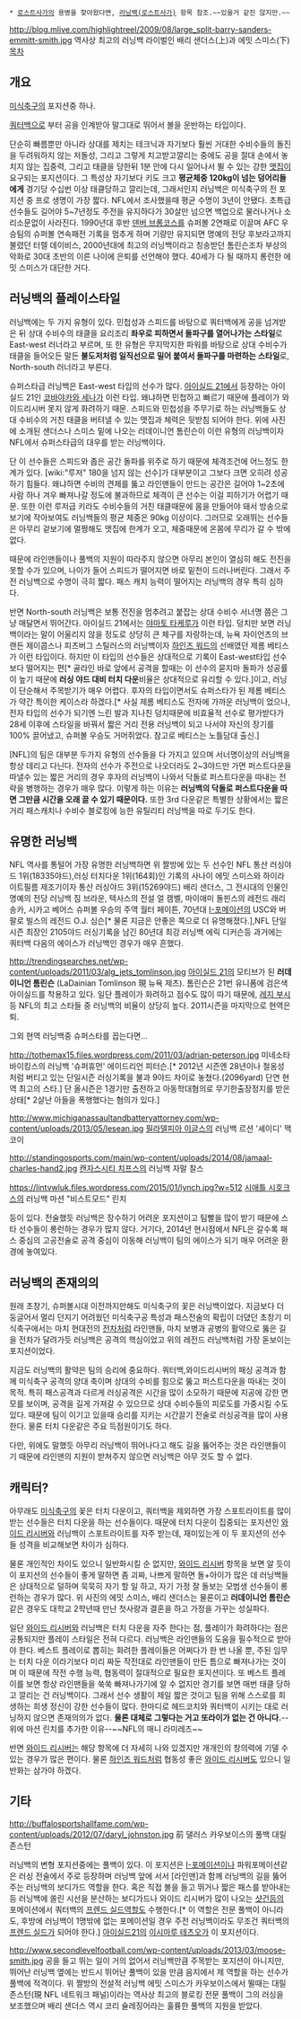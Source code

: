  * [[로스트사가]]의 용병을 찾아왔다면, [[러닝백(로스트사가)]] 항목 참조.~~있을거 같진 않지만.~~


http://blog.mlive.com/highlightreel/2009/08/large_split-barry-sanders-emmitt-smith.jpg
역사상 최고의 러닝백 라이벌인 배리 샌더스(上)과 에밋 스미스(下)
[[목차]]
== 개요 ==
[[미식축구]]의 포지션중 하나.

[[쿼터백]]으로 부터 공을 인계받아 말그대로 뛰어서 볼을 운반하는 타입이다.

단순히 빠름뿐만 아니라 상대를 제치는 테크닉과 자기보다 훨씬 거대한 수비수들의 돌진을 두려워하지 않는 저돌성, 그리고 그렇게 치고받고깔리는 중에도 공을 절대 손에서 놓치지 않는 집중력, 그리고 태클을 당한뒤 1분 안에 다시 일어나서 뛸 수 있는 강한 [[맷집]]이 요구되는 포지션이다. 그 특성상 자기보다 키도 크고 '''평균체중 120kg이 넘는 덩어리들에게''' 경기당 수십번 이상 태클당하고 깔리는데, 그래서인지 러닝백은 미식축구의 전 포지션 중 프로 생명이 가장 짧다. NFL에서 조사했을때 평균 수명이 3년이 안됐다. 초특급 선수들도 길어야 5~7년정도 주전을 유지하다가 30살만 넘으면 백업으로 물러나거나 소리소문없이 사라진다. 1990년대 후반 [[덴버 브롱코스]]를 슈퍼볼 2연패로 이끌며 AFC 우승팀의 슈퍼볼 연속패전 기록을 멈추게 하며 기량만 유지되면 명예의 전당 후보라고까지 불렸던 터렐 데이비스, 2000년대에 최고의 러닝백이라고 칭송받던 톰린슨조차 부상의 악화로 30대 초반의 이른 나이에 은퇴를 선언해야 했다. 40세가 다 될 때까지 롱런한 에밋 스미스가 대단한 거다. 

== 러닝백의 플레이스타일 ==
러닝백에는 두 가지 유형이 있다. 민첩성과 스피드를 바탕으로 쿼터백에게 공을 넘겨받은 뒤 상대 수비수의 태클을 요리조리 '''좌우로 피하면서 돌파구를 열어나가는 스타일'''로 East-west 러너라고 부르며, 또 한 유형은 무지막지한 파워를 바탕으로 상대 수비수가 태클을 들어오든 말든 '''불도저처럼 일직선으로 밀어 붙여서 돌파구를 마련하는 스타일'''로, North-south 러너라고 부른다. 

슈퍼스타급 러닝백은 East-west 타입의 선수가 많다. [[아이실드 21]]에서 등장하는 아이실드 21인 [[코바야카와 세나]]가 이런 타입. 왜냐하면 민첩하고 빠르기 때문에 플레이가 와이드리시버 못지 않게 화려하기 때문. 스피드와 민첩성을 주무기로 하는 러닝백들도 상대 수비수의 거친 태클을 버텨낼 수 있는 맷집과 체력은 뒷받침 되어야 한다. 위에 사진에 소개된 샌더스나 스미스 밑에 나오는 러데이니언 톰린슨이 이런 유형의 러닝백이자 NFL에서 슈퍼스타급의 대우를 받는 러닝백이다. 

단 이 선수들은 스피드와 좁은 공간 돌파를 위주로 하기 때문에 체격조건에 어느정도 한계가 있다. [wiki:"루저" 180을 넘지 않는 선수]가 대부분이고 그보다 크면 오히려 성공하기 힘들다. 왜냐하면 수비의 견제를 뚫고 라인맨들이 만드는 공간은 길어야 1~2초에 사람 하나 겨우 빠져나갈 정도에 불과하므로 체격이 큰 선수는 이걸 피하기가 어렵기 때문. 또한 이런 루저급 키라도 수비수들의 거친 태클때문에 몸을 만들어야 돼서 방송으로 보기에 작아보여도 러닝백들의 평균 체중은 90kg 이상이다. 그러므로 오래뛰는 선수들은 아무리 겉보기에 멀쩡해도 맷집에 한계가 오고, 체중때문에 온몸에 무리가 갈 수 밖에 없다.

때문에 라인맨들이나 풀백의 지원이 따라주지 않으면 아무리 본인이 열심히 해도 전진을 못할 수가 있으며, 나이가 들어 스피드가 떨어지면 바로 밑천이 드러나버린다. 그래서 주전 러닝백으로 수명이 극히 짧다. 패스 캐치 능력이 떨어지는 러닝백의 경우 특히 심하다.

반면 North-south 러닝백은 보통 전진을 멈추려고 붙잡는 상대 수비수 서너명 쯤은 그냥 매달면서 뛰어간다. 아이실드 21에서는 [[야마토 타케루]]가 이런 타입. 덩치만 보면 러닝백이라는 말이 어울리지 않을 정도로 상당히 큰 체구를 자랑하는데, 뉴욕 자이언츠의 브랜든 제이콥스나 피츠버그 스틸러스의 러닝백이자 [[하인즈 워드]]의 선배였던 제롬 베티스가 이런 타입이다. 하지만 이 타입의 선수들은 상대적으로 기록이 East-west타입 선수보다 떨어지는 편[* 골라인 바로 앞에서 공격을 할때는 이 선수의 묻지마 돌파가 성공률이 높기 때문에 '''러싱 야드 대비 터치 다운'''비율은 상대적으로 유리할 수 있다.]이고, 러닝이 단순해서 주목받기가 매우 어렵다. 후자의 타입이면서도 슈퍼스타가 된 제롬 베티스가 약간 특이한 케이스라 하겠다.[* 사실 제롬 베티스도 전자에 가까운 러닝백이 었으나, 전자 타입의 선수가 되기엔 느린 발과 지나친 덩치때문에 비효율적 선수로 평가받다가 28세 이후에 스타일을 바꿔서 짧은 거리 전용 러닝백이 되고 나서야 자신의 장기를 100% 끌어냈고, 슈퍼볼 우승도 거머쥐었다. 참고로 베티스는 노틀담대 출신.] 

[NFL]의 팀은 대부분 두가지 유형의 선수들을 다 가지고 있으며 서너명이상의 러닝백을 항상 데리고 다닌다. 전자의 선수가 주전으로 나오더라도 2~3야드만 가면 퍼스트다운을 따낼수 있는 짧은 거리의 경우 후자의 러닝백이 나와서 닥돌로 퍼스트다운을 따내는 전략을 병행하는 경우가 매우 많다. 이렇게 하는 이유는 '''러닝백의 닥돌로 퍼스트다운을 따면 그만큼 시간을 오래 끌 수 있기 때문이다.''' 또한 3rd 다운같은 특별한 상황에서는 짧은 거리 패스캐치나 수비수 블로킹에 능한 유틸리티 러닝백을 따로 두기도 한다.
== 유명한 러닝백 ==
NFL 역사를 통털어 가장 유명한 러닝백하면 위 짤방에 있는 두 선수인 NFL 통산 러싱야드 1위(18335야드),러싱 터치다운 1위(164회)인 기록의 사나이 에밋 스미스와 하이라이트필름 제조기이자 통산 러싱야드 3위(15269야드) 배리 샌더스, 그 전시대의 인물인 명예의 전당 러닝백 짐 브라운, 텍사스의 전설 얼 캠벨, 마이애미 돌핀스의 레전드 래리 송카, 시카고 베어스 슈퍼볼 우승의 주역 월터 페이튼, 70년대 [[I-포메이션]]의 USC와 버팔로 빌스의 레전드 O.J. 심슨[* 물론 지금은 안좋은 쪽으로 더 유명해졌다.],NFL 단일시즌 최장인 2105야드 러싱기록을 남긴 80년대 최강 러닝백 에릭 디커슨등 과거에는 쿼터백 다음의 에이스가 러닝백인 경우가 매우 흔했다.

http://trendingsearches.net/wp-content/uploads/2011/03/alg_jets_tomlinson.jpg
[[아이실드 21]]의 모티브가 된 '''러데이니언 톰린슨''' (LaDainian Tomlinson 現 뉴욕 제츠). 톰린슨은 21번 유니폼에 검은색 아이실드를 착용하고 있다. 일단 플레이가 화려하고 점수도 많이 따기 때문에, [[레지 부시]] 등 NFL의 최고 스타들 중 러닝백의 비율이 상당히 높다. 2011시즌을 마지막으로 현역은퇴.

그외 현역 러닝백중 슈퍼스타를 꼽는다면...

http://tothemax15.files.wordpress.com/2011/03/adrian-peterson.jpg
미네소타 바이킹스의 러닝백 '슈퍼휴먼' 에이드리언 피터슨.[* 2012년 시즌엔 28년이나 철옹성처럼 버티고 있는 단일시즌 러싱기록을 불과 9야드 차이로 놓쳤다.(2096yard) 단연 현역 최고의 스타.] 단 올시즌은 1경기만 출전하고 아동학대혐의로 무기한출장정지를 받은상태[* 2살난 아들을 폭행했다는 혐의가 있다.]

http://www.michiganassaultandbatteryattorney.com/wp-content/uploads/2013/05/lesean.jpg
[[필라델피아 이글스]]의 러닝백 르션 '셰이디' 맥코이

http://standingosports.com/main/wp-content/uploads/2014/08/jamaal-charles-hand2.jpg
[[캔자스시티 치프스]]의 러닝백 자말 찰스

https://lintvwluk.files.wordpress.com/2015/01/lynch.jpg?w=512
[[시애틀 시호크스]]의 러닝백 마션 "비스트모드" 린치

등이 있다. 전술했듯 러닝백은 장수하기 어려운 포지션이고 팀빨을 많이 받기 때문에 스타 선수들이 롱런하는 경우가 많지 않다. 거기다, 2014년 현시점에서 NFL은 갈수록 패스 중심의 고공전술로 공격 중심이 이동해 러닝백이 팀의 에이스가 되기 매우 어려운 환경에 놓여있다.
== 러닝백의 존재의의 ==
원래 초창기, 슈퍼볼시대 이전까지만해도 미식축구의 꽃은 러닝백이었다. 지금보다 더 둥글어서 멀리 던지기 어려웠던 미식축구공 특성과 패스전술의 확립이 더뎠던 초창기 미식축구에서는 마치 현대전의 [[전차]]처럼 라인맨들, 마치 보병과 공병의 활약으로 뚫은 길을 전차가 달려가듯 러닝백은 공격의 핵심이었고 위의 레전드 러닝백처럼 가장 돋보이는 포지션이었다.

지금도 러닝백의 활약은 팀의 승리에 중요하다. 쿼터백,와이드리시버의 패싱 공격과 함께 미식축구 공격의 양대 축이며 상대의 수비를 힘으로 뚫고 퍼스트다운을 따내는 것이 목적. 특히 패스공격과 다르게 러싱공격은 시간을 많이 소모하기 때문에 지공에 강한 면모를 보이며, 공격을 길게 가져갈 수 있으므로 상대 수비수들의 피로도를 가중시킬 수도 있다. 때문에 팀이 이기고 있을때 승리를 지키는 시간끌기 전술로 러싱공격을 많이 사용한다. 물론 터치 다운같은 주요 득점원이기도 하다.

다만, 위에도 말했듯 아무리 러닝백이 뛰어나다고 해도 길을 뚫어주는 것은 라인맨들이기 때문에 라인맨의 지원이 받쳐주지 않으면 러닝백은 아무 것도 할 수 없다. 
== 캐릭터? ==
아무래도 [[미식축구]]의 꽃은 터치 다운이고, 쿼터백을 제외하면 가장 스포트라이트를 많이 받는 선수들은 터치 다운을 하는 선수들이다. 때문에 터치 다운이 집중되는 포지션인 [[와이드 리시버]]와 러닝백이 스포트라이트를 자주 받는데, 재미있는게 이 두 포지션의 선수들 성격을 비교해보면 차이가 심하다. 

물론 개인적인 차이도 있으니 일반화시킬 순 없지만, [[와이드 리시버]] 항목을 보면 알 듯이 이 포지션의 선수들이 좋게 말하면 좀 괴짜, 나쁘게 말하면 돌+아이가 많은 데 러닝백들은 상대적으로 덜하며 묵묵히 자기 할 일 하고, 자기 가정 잘 돌보는 모범생 선수들이 롱런하는 경우가 많다. 위 사진의 에밋 스미스, 배리 샌더스는 물론이고 '''러데이니언 톰린슨''' 같은 경우도 대학교 2학년때 만난 첫사랑과 결혼을 하고 가정을 가꾸는 성실파다.

일단 [[와이드 리시버]]와 러닝백은 터치 다운을 자주 한다는 점, 플레이가 화려하다는 점은 공통되지만 플레이 스타일은 전혀 다르다. 러닝백은 라인맨들의 도움을 필수적으로 받아야 한다. 베스트 플레이로 뽑히는 화려한 플레이들은 어쩌다가 한 번 나올 뿐, 주된 임무는 터치 다운 이라기보다 미리 짜둔 작전대로 라인맨들이 만든 틈으로 빠져나가는 것이며 이 때문에 작전 수행 능력, 협동력이 절대적으로 필요한 포지션이다. 또 베스트 플레이를 보면 항상 라인맨들을 쑥쑥 빠져나가기에 알 수 없지만 경기를 보면 매번 태클 당하고 깔리는 건 러닝백이다. 그래서 선수 생활이 제일 짧은 것이고 팀을 위해 스스로를 희생하는 희생 정신이 강한 선수들이 많다. 한마디로 헤드코치와 쿼터백이 시키는 대로 러닝하지 않으면 존재의의가 없다. '''물론 대체로 그렇다는 거고 또라이가 없는 건 아니다.'''--위에 마션 린치를 추가한 이유--~~NFL의 매니 라미레즈~~

반면 [[와이드 리시버]]는 해당 항목에 더 자세히 나와 있겠지만 개개인의 창의력에 기댈 수 있는 경우가 많은 편이다. 물론 [[하인즈 워드]]처럼 협동성 좋은 [[와이드 리시버]]도 있으니 일반화는 삼가야 하겠다.

== 기타 ==
http://buffalosportshallfame.com/wp-content/uploads/2012/07/daryl_johnston.jpg
前 댈러스 카우보이스의 풀백 대릴 존스턴

러닝백의 변형 포지션중에는 풀백이 있다. 이 포지션은 [[I-포메이션]]이나 파워포메이션같은 러싱 전술에서 주로 등장하며 러닝백 앞에 서서 [라인맨]과 함께 러닝백의 길을 뚫어주는 러닝백의 보디가드 역할을 한다. 혹은 직접 볼을 들고 뛰거나 짧은 패스를 받아내는등 러닝백에 쏠린 시선을 분산하는 보디가드나 와이드 리시버가 많이 나오는 [[샷건]]등의 포메이션에서 쿼터백의 [[프렌드 실드]]역할도 수행한다.[* 이 역할은 전문 풀백이 아니라도, 후방에 러닝백이 1명밖에 없는 포메이션일 경우 주전 러닝백이라도 무조건 쿼터백의 [[프렌드 실드]]가 되어야 한다.] [[아이실드21]]의 [[이시마루 테츠오]]가 이 포지션이다.

http://www.secondlevelfootball.com/wp-content/uploads/2013/03/moose-smith.jpg
공을 들고 뛰는 일이 거의 없어서 러닝백만큼 주목받는 포지션이 아니지만, 뛰어난 러닝백 옆에는 반드시 뛰어난 풀백이 있을 만큼 음지에서 제 역할을 하는 선수가 풀백에 적격이다. 위 짤방의 전설적 러닝백 에밋 스미스가 카우보이스에서 뛸때는 대릴 존스턴(現 NFL 네트워크 패널)이라는 역사상 최고의 블로킹 전문 풀백이 그의 러싱을 보조했으며 배리 샌더스 역시 코리 슐레징어라는 훌륭한 풀백의 지원을 받았다.
